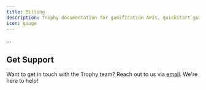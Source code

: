 ```yaml
---
title: Billing
description: Trophy documentation for gamification APIs, quickstart guides and tutorials.
icon: gauge
---
```


...

## Get Support

Want to get in touch with the Trophy team? Reach out to us via [email](mailto:support@trophy.so). We're here to help!
